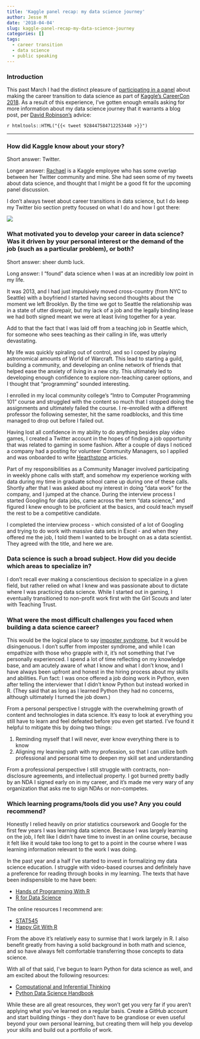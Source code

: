```yaml
---
title: 'Kaggle panel recap: my data science journey'
author: Jesse M
date: '2018-04-04'
slug: kaggle-panel-recap-my-data-science-journey
categories: []
tags:
  - career transition
  - data science
  - public speaking
---
```

### Introduction
This past March I had the distinct pleasure of [participating in a panel](https://www.jessemaegan.com/talk/kaggle-careercon-2018/) about making the career transition to data science as part of [Kaggle's CareerCon 2018](https://www.kaggle.com/careercon/2018). As a result of this experience, I've gotten enough emails asking for more information about my data science journey that it warrants a blog post, per [David Robinson's](https://twitter.com/drob) advice:

`r htmltools::HTML("{{< tweet 928447584712253440 >}}")` 

*** 

### How did Kaggle know about your story?
Short answer: Twitter.  

Longer answer: [Rachael](https://twitter.com/rctatman) is a Kaggle employee who has some overlap between her Twitter community and mine. She had seen some of my tweets about data science, and thought that I might be a good fit for the upcoming panel discussion.  

I don't always tweet about career transitions in data science, but I do keep my Twitter bio section pretty focused on what I do and how I got there:  

![](https://i.imgur.com/XC1AetA.png)

### What motivated you to develop your career in data science? Was it driven by your personal interest or the demand of the job (such as a particular problem), or both?
Short answer: sheer dumb luck.

Long answer: I "found" data science when I was at an incredibly low point in my life. 

It was 2013, and I had just impulsively moved cross-country (from NYC to Seattle) with a boyfriend I started having second thoughts about the moment we left Brooklyn. By the time we got to Seattle the relationship was in a state of utter disrepair, but my lack of a job and the legally binding lease we had both signed meant we were at least living together for a year. 

Add to that the fact that I was laid off from a teaching job in Seattle which, for someone who sees teaching as their calling in life, was utterly devastating.  

My life was quickly spiraling out of control, and so I coped by playing astronomical amounts of World of Warcraft. This lead to starting a guild, building a community, and developing an online network of friends that helped ease the anxiety of living in a new city. This ultimately led to developing enough confidence to explore non-teaching career options, and I thought that "programming" sounded interesting.  

I enrolled in my local community college's "Intro to Computer Programming 101" course and struggled with the content so much that I stopped doing the assignments and ultimately failed the course. I re-enrolled with a different professor the following semester, hit the same roadblocks, and this time managed to drop out before I failed out.  

Having lost all confidence in my ability to do anything besides play video games, I created a Twitter account in the hopes of finding a job opportunity that was related to gaming in some fashion. After a couple of days I noticed a company had a posting for volunteer Community Managers, so I applied and was onboarded to write [Hearthstone](https://playhearthstone.com/en-us/) articles.  

Part of my responsibilities as a Community Manager involved participating in weekly phone calls with staff, and somehow my experience working with data during my time in graduate school came up during one of these calls. Shortly after that I was asked about my interest in doing "data work" for the company, and I jumped at the chance. During the interview process I started Googling for data jobs, came across the term "data science," and figured I knew enough to be proficient at the basics, and could teach myself the rest to be a competitive candidate.  

I completed the interview process - which consisted of a lot of Googling and trying to do work with massive data sets in Excel - and when they offered me the job, I told them I wanted to be brought on as a data scientist. They agreed with the title, and here we are.

### Data science is such a broad subject. How did you decide which areas to specialize in?
I don't recall ever making a conscientious decision to specialize in a given field, but rather relied on what I knew and was passionate about to dictate where I was practicing data science. While I started out in gaming, I eventually transitioned to non-profit work first with the Girl Scouts and later with Teaching Trust.  

### What were the most difficult challenges you faced when building a data science career?  
This would be the logical place to say [imposter syndrome](https://en.wikipedia.org/wiki/Impostor_syndrome), but it would be disingenuous. I don't suffer from imposter syndrome, and while I can empathize with those who grapple with it, it's not something that I've personally experienced. I spend a lot of time reflecting on my knowledge base, and am acutely aware of what I know and what I don't know, and I have always been upfront and honest in the hiring process about my skills and abilities. Fun fact: I was once offered a job doing work in Python, even after telling the interviewer that I didn't know Python but instead worked in R. (They said that as long as I learned Python they had no concerns, although ultimately I turned the job down.)  

From a personal perspective I struggle with the overwhelming growth of content and technologies in data science. It's easy to look at everything you still have to learn and feel defeated before you even get started. I've found it helpful to mitigate this by doing two things: 

1. Reminding myself that I will never, ever know everything there is to know 
2. Aligning my learning path with my profession, so that I can utilize both professional and personal time to deepen my skill set and understanding  

From a professional perspective I still struggle with contracts, non-disclosure agreements, and intellectual property. I got burned pretty badly by an NDA I signed early on in my career, and it's made me very wary of any organization that asks me to sign NDAs or non-competes. 

### Which learning programs/tools did you use?  Any you could recommend? 
Honestly I relied heavily on prior statistics coursework and Google for the first few years I was learning data science. Because I was largely learning on the job, I felt like I didn't have time to invest in an online course, because it felt like it would take too long to get to a point in the course where I was learning information relevant to the work I was doing.  

In the past year and a half I've started to invest in formalizing my data science education. I struggle with video-based courses and definitely have a preference for reading through books in my learning. The texts that have been indispensible to me have been: 

* [Hands of Programming With R](http://shop.oreilly.com/product/0636920028574.do)
* [R for Data Science](http://r4ds.had.co.nz/)

The online resources I recommend are: 

* [STAT545](http://stat545.com/) 
* [Happy Git With R](http://happygitwithr.com/)

From the above it's relatively easy to surmise that I work largely in R. I also benefit greatly from having a solid background in both math and science, and so have always felt comfortable transferring those concepts to data science.  

With all of that said, I've begun to learn Python for data science as well, and am excited about the following resources: 

* [Computational and Inferential Thinking](https://www.inferentialthinking.com/)
* [Python Data Science Handbook](https://jakevdp.github.io/PythonDataScienceHandbook/)

While these are all great resources, they won't get you very far if you aren't applying what you've learned on a regular basis. Create a GitHub account and start building things - they don't have to be grandiose or even useful beyond your own personal learning, but creating them will help you develop your skills and build out a portfolio of work.  
